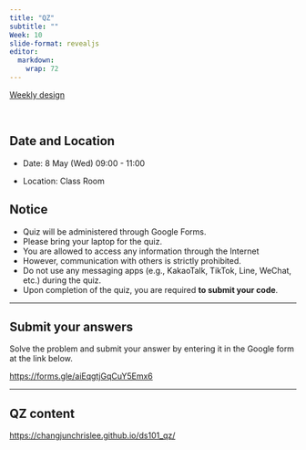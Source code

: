 ```yaml
---
title: "QZ"
subtitle: ""
Week: 10
slide-format: revealjs
editor: 
  markdown: 
    wrap: 72
---
```


[Weekly design](https://changjunlee.com/teaching/ds101/weekly/)

<br>

## Date and Location

-   Date: 8 May (Wed) 09:00 - 11:00

-   Location: Class Room

## Notice

-   Quiz will be administered through Google Forms.
-   Please bring your laptop for the quiz.
-   You are allowed to access any information through the Internet
-   However, communication with others is strictly prohibited.
-   Do not use any messaging apps (e.g., KakaoTalk, TikTok, Line,
    WeChat, etc.) during the quiz.
-   Upon completion of the quiz, you are required **to submit your
    code**.

------------------------------------------------------------------------

## Submit your answers

Solve the problem and submit your answer by entering it in the Google
form at the link below.

<https://forms.gle/aiEqgtjGqCuY5Emx6>

------------------------------------------------------------------------

## QZ content

<https://changjunchrislee.github.io/ds101_qz/>
